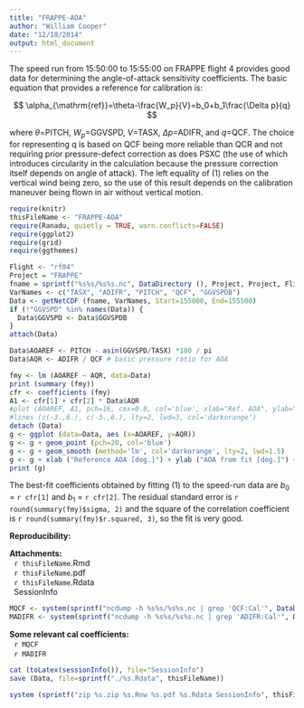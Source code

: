 ```yaml
---
title: "FRAPPE-AOA"
author: "William Cooper"
date: "12/18/2014"
output: html_document
---
```



\newcommand{\datetoday}{\number\day\space
     \ifcase\month\or January\or February\or March\or April\or May\or
     June\or July\or August\or September\or October\or November\or
     December\fi
     \space\number\year}
The speed run from 15:50:00 to 15:55:00 on FRAPPE flight 4 provides
good data for determining the angle-of-attack sensitivity coefficients. The basic 
equation that provides a reference for calibration is:

$$ \alpha_{\mathrm{ref}}=\theta-\frac{W_p}{V}=b_0+b_1\frac{\Delta p}{q} $$

where $\theta$=PITCH, $W_p$=GGVSPD, $V$=TASX, $\Delta p$=ADIFR, and $q$=QCF. 
The choice for representing q is based on QCF
being more reliable than QCR and not requiring prior pressure-defect
correction as does PSXC (the use of which introduces circularity in the
calculation because the pressure correction itself depends on angle of
attack). The left equality of (1) relies on the vertical wind being
zero, so the use of this result depends on the calibration maneuver
being flown in air without vertical motion.
```r
require(knitr)
thisFileName <- "FRAPPE-AOA"
require(Ranadu, quietly = TRUE, warn.conflicts=FALSE)
require(ggplot2)
require(grid)
require(ggthemes)

```


```r
Flight <- "rf04"        
Project = "FRAPPE"
fname = sprintf("%s%s/%s%s.nc", DataDirectory (), Project, Project, Flight)
VarNames <- c("TASX", "ADIFR", "PITCH", "QCF", "GGVSPDB")
Data <- getNetCDF (fname, VarNames, Start=155000, End=155500)
if (!"GGVSPD" %in% names(Data)) {
  Data$GGVSPD <- Data$GGVSPDB
}
attach(Data)

Data$AOAREF <- PITCH - asin(GGVSPD/TASX) *180 / pi
Data$AQR <- ADIFR / QCF # basic pressure ratio for AOA
```


```r

fmy <- lm (AOAREF ~ AQR, data=Data)
print (summary (fmy))
cfr <- coefficients (fmy)
A1 <- cfr[1] + cfr[2] * Data$AQR
#plot (AOAREF, A1, pch=16, cex=0.8, col='blue', xlab="Ref. AOA", ylab="fit AOA")
#lines (c(-3.,6.), c(-3.,6.), lty=2, lwd=3, col='darkorange')
detach (Data)
g <- ggplot (data=Data, aes (x=AOAREF, y=AQR))
g <- g + geom_point (pch=20, col='blue')
g <- g + geom_smooth (method='lm', col='darkorange', lty=2, lwd=1.5)
g <- g + xlab ("Reference AOA [deg.]") + ylab ("AOA from fit [deg.]") + theme_WAC()
print (g)

```

The best-fit coefficients obtained by fitting (1) to the speed-run data are $b_0$ = `r cfr[1] ` and $b_1$ = `r cfr[2]`. The residual standard error is `r round(summary(fmy)$sigma, 2)` and the square of the correlation coefficient is `r round(summary(fmy)$r.squared, 3)`, so the fit is very good.

\begin{center}
\textsf{\textcolor{blue}{-- End of Memo --\vfill\eject}}
\par\end{center}

__Reproducibility:__

\begin{tabular}{ll}
\textsf{\textsc{\textcolor{blue}{Project:}}} & `r thisFileName`\tabularnewline
\textsf{\textsc{\textcolor{blue}{Archive package:}}} & `r thisFileName`.zip\tabularnewline
\textsf{\textsc{\textcolor{blue}{Contains:}}} & attachment list below\tabularnewline
\textsf{\textsc{\textcolor{blue}{Program:}}}  & `r thisFileName`.Rmd\tabularnewline
\textsf{\textsc{\textcolor{blue}{Original Data:}}} &  /home/data/FRAPPE/FRAPPErf04.nc\tabularnewline   
\textsf{\textsc{\textcolor{blue}{Git:}}} &  git@github.com:WilliamCooper/`r Project`.git\tabularnewline
\end{tabular}

\noindent __Attachments:__    
\   `r thisFileName`.Rmd  
\   `r thisFileName`.pdf  
\   `r thisFileName`.Rdata  
\   SessionInfo

```r
MQCF <- system(sprintf("ncdump -h %s%s/%s%s.nc | grep 'QCF:Cal'", DataDirectory(), Project, Project, Flight), intern=TRUE)
MADIFR <- system(sprintf("ncdump -h %s%s/%s%s.nc | grep 'ADIFR:Cal'", DataDirectory(), Project, Project, Flight), intern=TRUE)
```



\noindent __Some relevant cal coefficients:__  
\   `r MQCF`  
\   `r MADIFR`  
```r
cat (toLatex(sessionInfo()), file="SessionInfo")
save (Data, file=sprintf("./%s.Rdata", thisFileName))

```

```r

system (sprintf("zip %s.zip %s.Rnw %s.pdf %s.Rdata SessionInfo", thisFileName, thisFileName, thisFileName, thisFileName))
```


